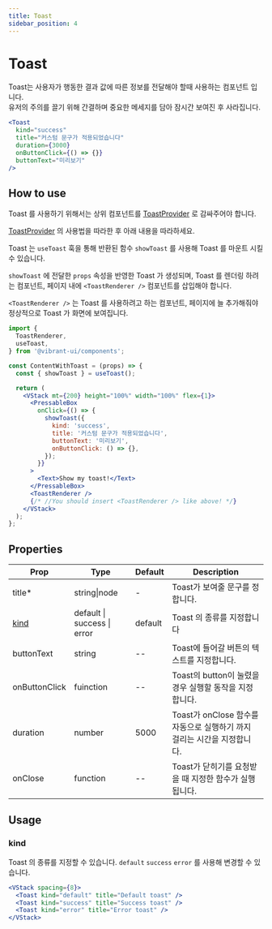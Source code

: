 ```yaml
---
title: Toast
sidebar_position: 4
---
```


# Toast

Toast는 사용자가 행동한 결과 값에 따른 정보를 전달해야 할때 사용하는 컴포넌트 입니다.  
유저의 주의를 끌기 위해 간결하며 중요한 메세지를 담아 잠시간 보여진 후 사라집니다.

```jsx live
<Toast
  kind="success"
  title="커스텀 문구가 적용되었습니다"
  duration={3000}
  onButtonClick={() => {}}
  buttonText="미리보기"
/>
```

## How to use

Toast 를 사용하기 위해서는 상위 컴포넌트를 [ToastProvider](../vibrant-core/toast-provider) 로 감싸주어야 합니다.

[ToastProvider](../vibrant-core/toast-provider) 의 사용법을 따라한 후 아래 내용을 따라하세요.

Toast 는 `useToast` 훅을 통해 반환된 함수 `showToast` 를 사용해 Toast 를 마운트 시킬 수 있습니다.

`showToast` 에 전달한 `props` 속성을 반영한 Toast 가 생성되며, Toast 를 렌더링 하려는 컴포넌트, 페이지 내에 `<ToastRenderer />` 컴포넌트를 삽입해야 합니다.

`<ToastRenderer />` 는 Toast 를 사용하려고 하는 컴포넌트, 페이지에 늘 추가해줘야 정상적으로 Toast 가 화면에 보여집니다.

```jsx
import {
  ToastRenderer,
  useToast,
} from '@vibrant-ui/components';

const ContentWithToast = (props) => {
  const { showToast } = useToast();

  return (
    <VStack mt={200} height="100%" width="100%" flex={1}>
      <PressableBox
        onClick={() => {
          showToast({
            kind: 'success',
            title: '커스텀 문구가 적용되었습니다',
            buttonText: '미리보기',
            onButtonClick: () => {},
          });
        }}
      >
        <Text>Show my toast!</Text>
      </PressableBox>
      <ToastRenderer />
      {/* //You should insert <ToastRenderer /> like above! */}
    </VStack>
  );
};
```

## Properties

| Prop          | Type                        | Default | Description                                                             |
| ------------- | --------------------------- | ------- | ----------------------------------------------------------------------- |
| title\*       | string\|node                | -       | Toast가 보여줄 문구를 정합니다.                                         |
| [kind](#kind) | default \| success \| error | default | Toast 의 종류를 지정합니다                                              |
| buttonText    | string                      | --      | Toast에 들어갈 버튼의 텍스트를 지정합니다.                              |
| onButtonClick | fuinction                   | --      | Toast의 button이 눌렸을 경우 실행할 동작을 지정합니다.                  |
| duration      | number                      | 5000    | Toast가 onClose 함수를 자동으로 실행하기 까지 걸리는 시간을 지정합니다. |
| onClose       | function                    | --      | Toast가 닫히기를 요청받을 때 지정한 함수가 실행됩니다.                  |

## Usage

### kind

Toast 의 종류를 지정할 수 있습니다.
`default` `success` `error` 를 사용해 변경할 수 있습니다.

```jsx live
<VStack spacing={8}>
  <Toast kind="default" title="Default toast" />
  <Toast kind="success" title="Success toast" />
  <Toast kind="error" title="Error toast" />
</VStack>
```
